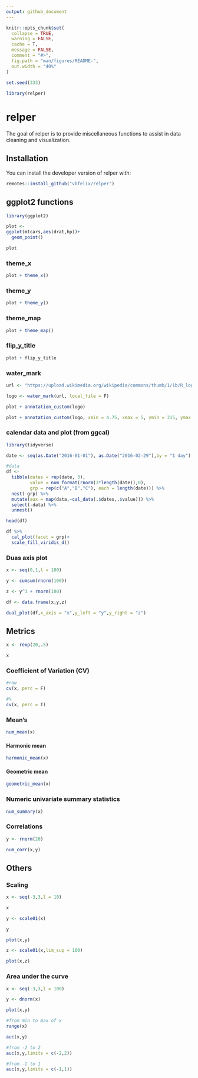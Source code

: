 ```yaml
---
output: github_document
---
```


<!-- README.md is generated from README.Rmd. Please edit that file -->

```r
knitr::opts_chunk$set(
  collapse = TRUE,
  warning = FALSE,
  cache = T,
  message = FALSE,
  comment = "#>",
  fig.path = "man/figures/README-",
  out.width = "40%"
)

set.seed(333)
  
library(relper)

```

# relper

The goal of relper is to provide miscellaneous functions to assist in data cleaning and visualization.

## Installation

You can install the developer version of relper with:

``` r
remotes::install_github("vbfelix/relper")
```

## ggplot2 functions

```r
library(ggplot2)

plot <- 
ggplot(mtcars,aes(drat,hp))+
  geom_point()

plot
```

### theme_x

```r
plot + theme_x()
```

### theme_y

```r
plot + theme_y()
```

### theme_map

```r
plot + theme_map()
```

### flip_y_title

```r
plot + flip_y_title
```

### water_mark

```r
url <- "https://upload.wikimedia.org/wikipedia/commons/thumb/1/1b/R_logo.svg/1200px-R_logo.svg.png"

logo <- water_mark(url, local_file = F)

plot + annotation_custom(logo)

plot + annotation_custom(logo, xmin = 4.75, xmax = 5, ymin = 315, ymax = 335)
```

### calendar data and plot (from ggcal)

```r
library(tidyverse)

date <- seq(as.Date("2016-01-01"), as.Date("2016-02-29"),by = "1 day")

#data
df <-
  tibble(dates = rep(date, 3),
         value = num_format(rnorm(3*length(date)),0),
         grp = rep(c("A","B","C"), each = length(date))) %>%
  nest(-grp) %>%
  mutate(aux = map(data,~cal_data(.$dates,.$value))) %>%
  select(-data) %>%
  unnest() 

head(df)

df %>% 
  cal_plot(facet = grp)+
  scale_fill_viridis_d()
```

### Duas axis plot

```r
x <- seq(0,1,l = 100)

y <- cumsum(rnorm(100))

z <- y^3 + rnorm(100)

df <- data.frame(x,y,z)

dual_plot(df,x_axis = "x",y_left = "y",y_right = "z")
```


## Metrics

```r
x <- rexp(20,.5)

x
```


### Coefficient of Variation (CV)

```r
#raw
cv(x, perc = F)

#%
cv(x, perc = T)
```

### Mean's

```r
num_mean(x)
```

#### Harmonic mean

```r
harmonic_mean(x)
```

#### Geometric mean

```r
geometric_mean(x)
```

### Numeric univariate summary statistics

```r
num_summary(x)
```

### Correlations

```r
y <- rnorm(20)

num_corr(x,y)
```

## Others

### Scaling

```r
x <- seq(-3,3,l = 10)

x

y <- scale01(x)

y

plot(x,y)

z <- scale01(x,lim_sup = 100)

plot(x,z)
```

### Area under the curve

```r
x <- seq(-3,3,l = 100)

y <- dnorm(x)

plot(x,y)
```

```r
#from min to max of x
range(x)

auc(x,y)

#from -2 to 2
auc(x,y,limits = c(-2,2))

#from -1 to 1
auc(x,y,limits = c(-1,1))

```





